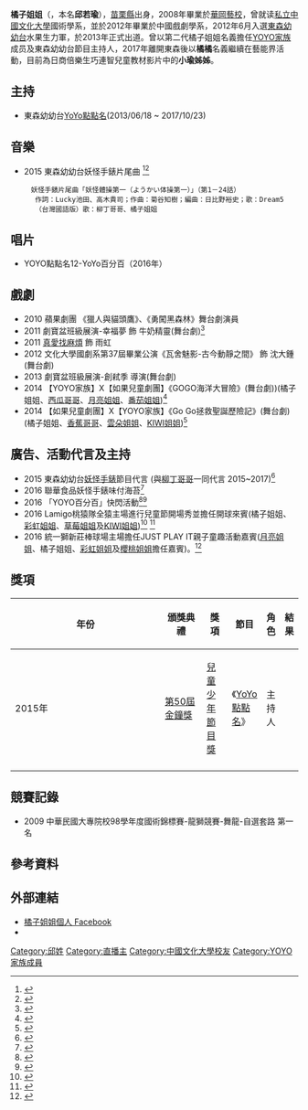 {{not|橘子姐姐 (第一代)}}
{{藝人
| 姓名 = 橘子姐姐
| 類型 = 女藝人
| 圖片 = 
| 圖片尺寸 = 
| 圖片簡介 = 
| 原名 = 邱若瑜
| 外文名 = 
| 外文 = 
| 英文名 = Judy
| 暱稱 = 橘子、小橘子、花橘子、橘橘、小瑜
| 其他藝名 = 橘橘姐姐、小瑜姐姐
| 國籍 = {{ROC}}
| 民族 = 
| 籍貫 = [[苗栗縣|苗栗縣]]
| 出生日期 = {{birth date and age|1989|11|20}} 
| 出生地點 = 
| 逝世日期 =  
| 逝世地點 = 
| 職業 = [[節目主持人|節目主持人]]、[[演員|演員]]、[[歌手|歌手]]、[[唱作歌手|唱作歌手]]、[[配音員|配音員]]、舞台劇演員、[[網路主播|網路主播]]
| 語言 = [[國語|國語]]、[[閩南語|閩南語]]、[[英語|英語]]
| 教育程度 = 私立中國文化大學國術學系、中國戲劇學系
| 宗教信仰 = 
| 配偶 =
| 音樂類型 = 兒歌、詩歌
| 演奏樂器 = 歌唱
| 出身地 = 台灣
| 出道作 = 
| 出道日期 = 2013年
| 代表作 = [[YoYo點點名|YoYo點點名]]<ref>{{Cite web |url=http://yoyotv.ebc.net.tw/yoyoname/ |title=YoYo點點名 |access-date=2016-04-13 |archive-date=2016-07-27 |archive-url=https://web.archive.org/web/20160727201933/http://yoyotv.ebc.net.tw/yoyoname/ |dead-url=no }}</ref><br>《妖怪體操第一》
| 活躍年代 = 2013年 - 2017年（橘子姐姐）<br>2018年至今（橘橘）
| 唱片公司 = 
| 經紀公司 =
| 相關團體 = [[YOYO家族|YOYO家族]]
| 獎項 = 
| IMDb = 
| 現任成員 = 
| 過往成員 = 
| 音樂專輯 = 
| 電影 = 
| 電視節目 = 
| 書籍 = 
}}
'''橘子姐姐'''（{{bd|1989年|11月20日|||}}，本名'''邱若瑜'''），[[苗栗縣|苗栗縣]]出身，2008年畢業於[[華岡藝校|華岡藝校]]，曾就读[[私立中國文化大學|私立中國文化大學]]國術學系，並於2012年畢業於中國戲劇學系，2012年6月入選[[東森幼幼台|東森幼幼台]]水果生力軍，於2013年正式出道。曾以第二代橘子姐姐名義擔任[[YOYO家族|YOYO家族]]成员及東森幼幼台節目主持人，2017年離開東森後以'''橘橘'''名義繼續在藝能界活動，目前為日商倍樂生巧連智兒童教材影片中的'''小瑜姊姊'''。

==主持==
*東森幼幼台[[YoYo點點名|YoYo點點名]](2013/06/18 ~ 2017/10/23)

==音樂==
*2015 東森幼幼台妖怪手錶片尾曲 <ref>{{Cite web |url=https://www.youtube.com/watch?v=hc-pg9UPFF0&nohtml5=False |title=東森幼幼台妖怪手錶片尾曲 |access-date=2016-04-13 |archive-date=2017-03-07 |archive-url=https://web.archive.org/web/20170307200011/https://www.youtube.com/watch?v=hc-pg9UPFF0&nohtml5=False |dead-url=no }}</ref><ref>{{Cite web |url=http://www.cdns.com.tw/news.php?n_id=5&nc_id=37150 |title=柳丁哥橘子姐 大跳妖怪體操舞，中華日報新聞網，2015年07月17日 |access-date=2016年4月13日 |archive-url=https://web.archive.org/web/20160422054213/http://www.cdns.com.tw/news.php?n_id=5&nc_id=37150 |archive-date=2016年4月22日 |dead-url=yes }}</ref>
      妖怪手錶片尾曲「妖怪體操第一（ようかい体操第一）」（第1－24話）<br>
      作詞：Lucky池田、高木貴司；作曲：菊谷知樹；編曲：日比野裕史；歌：Dream5<br>
      （台灣國語版）歌：柳丁哥哥、橘子姐姐

==唱片==
*YOYO點點名12-YoYo百分百（2016年）

==戲劇==
*2010 蘋果劇團 《獵人與貓頭鷹》、《勇闖黑森林》舞台劇演員
*2011 劇寶盆班級展演-幸福夢 飾 牛奶精靈(舞台劇)<ref>{{Cite web |url=http://pccu-chinesedrama.weebly.com/20111229824184311192281812299.html |title=2011 劇寶盆班級展演-幸福夢 |access-date=2016-04-13 |archive-date=2017-04-27 |archive-url=https://web.archive.org/web/20170427225812/http://pccu-chinesedrama.weebly.com/20111229824184311192281812299.html |dead-url=no }}</ref>
*2011 [[真愛找麻煩|真愛找麻煩]] 飾 雨虹
*2012 文化大學國劇系第37屆畢業公演《瓦舍魅影-古今動靜之間》 飾 沈大鍾(舞台劇)
*2013 劇寶盆班級展演-創弒季 導演(舞台劇)
*2014 【YOYO家族】X【如果兒童劇團】《GOGO海洋大冒險》(舞台劇))(橘子姐姐、[[西瓜哥哥|西瓜哥哥]]、[[月亮姐姐|月亮姐姐]]、[[番茄姐姐|番茄姐姐]])<ref>{{Cite web |url=http://epaper.ifkidsdrama.com/2014new/140515_gogo/edm.html |title=【YOYO家族】X【如果兒童劇團】GOGO海洋大冒險 |access-date=2016-04-14 |archive-url=https://web.archive.org/web/20170305011549/http://epaper.ifkidsdrama.com/2014new/140515_gogo/edm.html |archive-date=2017-03-05 |dead-url=yes }}</ref>
*2014 【如果兒童劇團】X【YOYO家族】《Go Go拯救聖誕歷險記》(舞台劇)(橘子姐姐、[[香蕉哥哥|香蕉哥哥]]、[[雲朵姐姐|雲朵姐姐]]、[[KIWI姐姐|KIWI姐姐]])<ref>{{Cite web |url=http://epaper.ifkidsdrama.com/2014new/140822_gogoXmas/edm.html |title=【如果兒童劇團】X【YOYO家族】GoGo拯救聖誕歷險記 |access-date=2016-04-14 |archive-url=https://web.archive.org/web/20170305011546/http://epaper.ifkidsdrama.com/2014new/140822_gogoXmas/edm.html |archive-date=2017-03-05 |dead-url=yes }}</ref>

==廣告、活動代言及主持==
*2015 東森幼幼台[[妖怪手錶|妖怪手錶]]節目代言 (與[[柳丁哥哥|柳丁哥哥]]一同代言 2015~2017)<ref>{{Cite web |url=https://www.youtube.com/watch?v=855nLcdwTaE |title=2015年5月【妖怪手錶】YOYOTV全台獨家首播 |access-date=2016-04-14 |archive-date=2017-03-07 |archive-url=https://web.archive.org/web/20170307200237/https://www.youtube.com/watch?v=855nLcdwTaE |dead-url=no }}</ref>
*2016 聯華食品妖怪手錶味付海苔<ref>{{Cite web |url=https://www.youtube.com/watch?v=emYCDJSXxjs |title=聯華食品妖怪手錶味付海苔 |access-date=2016-04-13 |archive-date=2017-05-10 |archive-url=https://web.archive.org/web/20170510225649/https://www.youtube.com/watch?v=emYCDJSXxjs |dead-url=no }}</ref>
*2016 「YOYO百分百」快閃活動<ref>{{Cite web |url=http://times.hinet.net/news/17866783 |title=YOYO台哥姐快閃街頭賣藝現身 小朋友瘋狂追星， Hinet新聞，2016年03月26日 |access-date=2016年4月13日 |archive-date=2016年4月13日 |archive-url=https://archive.today/20160413162540/http://times.hinet.net/news/17866783 |dead-url=no }}</ref><ref>{{Cite web |url=https://www.youtube.com/watch?v=Bbrj355jhjY&nohtml5=False |title=YOYO百分百傳遞幸福快閃活動 |access-date=2016-04-13 |archive-date=2017-03-07 |archive-url=https://web.archive.org/web/20170307200932/https://www.youtube.com/watch?v=Bbrj355jhjY&nohtml5=False |dead-url=no }}</ref>
*2016 Lamigo桃猿隊全猿主場進行兒童節開場秀並擔任開球來賓(橘子姐姐、[[彩虹姐姐|彩虹姐姐]]、[[草莓姐姐|草莓姐姐]]及[[KIWI姐姐|KIWI姐姐]])<ref>{{Cite web |url=http://www.nownews.com/n/2016/04/01/2049276 |title=中華職棒／桃猿：兒童節YoYo家族來了！Now News新聞，2016年04月1日 |access-date=2016年4月13日 |archive-date=2017年3月5日 |archive-url=https://web.archive.org/web/20170305001556/http://www.nownews.com/n/2016/04/01/2049276 |dead-url=no }}</ref> <ref>{{Cite web |url=https://www.youtube.com/watch?v=h0zfh61t0WQ&nohtml5=False |title=04/04 義大 vs Lamigo 賽前，YoYo家族以及YOYOMAN帶來開場表演並擔任開球嘉賓，中華職棒CPBL，2016年04月04日 |access-date=2016年4月13日 |archive-date=2017年3月7日 |archive-url=https://web.archive.org/web/20170307191610/https://www.youtube.com/watch?v=h0zfh61t0WQ&nohtml5=False |dead-url=no }}</ref>
*2016 統一獅新莊棒球場主場擔任JUST PLAY IT親子童趣活動嘉賓([[月亮姐姐|月亮姐姐]]、橘子姐姐、[[彩虹姐姐|彩虹姐姐]]及[[櫻桃姐姐|櫻桃姐姐]]擔任嘉賓)。<ref>{{Cite web |url=http://sports.ltn.com.tw/news/breakingnews/1660230 |title=JUST PLAY IT親子童趣活動預計將會在4/30和5/1在新莊棒球場統一獅主場球賽再次舉行，屆時將邀請月亮姐姐、橘子姐姐、彩虹姐姐及櫻桃姐姐擔任嘉賓，自由時報，2016年04月10日 |access-date=2016年4月13日 |archive-date=2016年7月2日 |archive-url=https://web.archive.org/web/20160702215644/http://sports.ltn.com.tw/news/breakingnews/1660230 |dead-url=no }}</ref>

== 獎項 ==
{| class="wikitable" width="90%"
|-align=center
! width="8%"|年份
! width="18%"|頒獎典禮
! width="19%"|獎項
! width="22%"|節目
! width="13%"|角色
! width="10%"|結果
|- align=center
| 2015年
| [[第50屆金鐘獎|第50屆金鐘獎]]
| [[兒童少年節目獎|兒童少年節目獎]]
| 《[[YoYo點點名|YoYo點點名]]》
| 主持人
| {{nom}}
|-
|}

==競賽記錄==
*2009 中華民國大專院校98學年度國術錦標賽-龍獅競賽-舞龍-自選套路 第一名


== 參考資料 ==
{{Reflist}}

== 外部連結 ==
*[https://www.facebook.com/TangerineJieJie 橘子姐姐個人 Facebook] {{Wayback|url=https://www.facebook.com/TangerineJieJie |date=20170309203657 }}
*{{Instagram|chuchu_chiu|JUDY🍊邱若瑜}}


[[Category:邱姓|Category:邱姓]]
[[Category:直播主|Category:直播主]]
[[Category:中國文化大學校友|Category:中國文化大學校友]]
[[Category:YOYO家族成員|Category:YOYO家族成員]]
